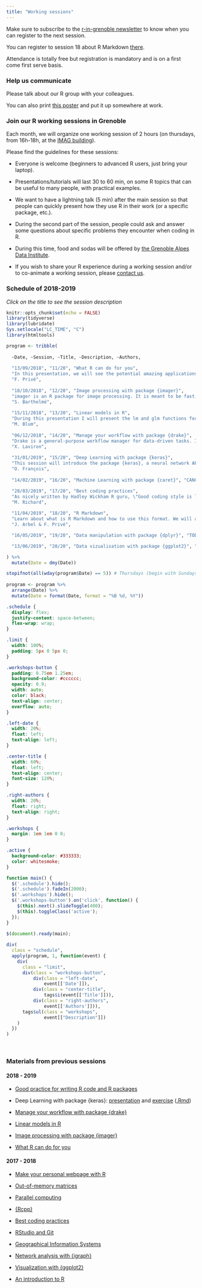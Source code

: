 ```yaml
---
title: "Working sessions"
---
```


Make sure to subscribe to the [r-in-grenoble newsletter](https://listes.univ-grenoble-alpes.fr/sympa/subscribe/r-in-grenoble?previous_action=info) to know when you can register to the next session. 

You can register to session 18 about R Markdown [there](https://www.eventbrite.fr/e/billets-grenoble-rug-working-session-n18-r-markdown-59569890145).

Attendance is totally free but registration is mandatory and is on a first come first serve basis.

<!-- Materials of the presentation are available [here](presentation/keras.html). -->

### Help us communicate

Please talk about our R group with your colleagues. 

You can also print [this poster](poster.pdf) and put it up somewhere at work.

### Join our R working sessions in Grenoble

Each month, we will organize one working session of 2 hours (on thursdays, from 16h-18h, at the [IMAG building](https://r-in-grenoble.github.io/members.html)). 

Please find the guidelines for these sessions:
    
- Everyone is welcome (beginners to advanced R users, just bring your laptop).

- Presentations/tutorials will last 30 to 60 min, on some R topics that can be useful to many people, with practical examples.

- We want to have a lightning talk (5 min) after the main session so that people can quickly present how they use R in their work (or a specific package, etc.).

- During the second part of the session, people could ask and answer some questions about specific problems they encounter when coding in R.

- During this time, food and sodas will be offered by [the Grenoble Alpes Data Institute](https://data-institute.univ-grenoble-alpes.fr/).

- If you wish to share your R experience during a working session and/or to co-animate a working session, please [contact us](mailto:florian.prive@univ-grenoble-alpes.fr,magali.richard@univ-grenoble-alpes.fr).

### Schedule of 2018-2019

*Click on the title to see the session description*

```r
knitr::opts_chunk$set(echo = FALSE)
library(tidyverse)
library(lubridate)
Sys.setlocale("LC_TIME", "C")
library(htmltools)
```

```r
program <- tribble(
  
  ~Date, ~Session, ~Title, ~Description, ~Authors,
  
  "13/09/2018", "11/20", "What R can do for you", 
  "In this presentation, we will see the potential amazing applications of R. Then, we will compile links to where you can learn R (from scratch or to become more advanced). Finally, we will announce the coming sessions for this academic year.", 
  "F. Privé",
  
  "18/10/2018", "12/20", "Image processing with package {imager}", 
  "imager is an R package for image processing. It is meant to be fast, flexible and to integrate well with standard R functions and data structures. imager is based on CImg, a C++ library for image processing with a clean and easy-to-use API.", 
  "S. Barthelmé",
  
  "15/11/2018", "13/20", "Linear models in R", 
  "During this presentation I will present the lm and glm functions for handling linear models with R. I will show how to make analysis with linear models using an original dataset containing the result of the French presidential 2017 election as well as socio-economic variables.",
  "M. Blum",
  
  "06/12/2018", "14/20", "Manage your workflow with package {drake}", 
  "Drake is a general-purpose workflow manager for data-driven tasks. It rebuilds intermediate data objects when their dependencies change, and it skips work when the results are already up to date. Not every runthrough starts from scratch, and completed workflows have tangible evidence of reproducibility. Package drake also supports scalability, parallel computing, and a smooth user experience when it comes to setting up, deploying, and maintaining data science projects.", 
  "X. Laviron",
  
  "31/01/2019", "15/20", "Deep Learning with package {keras}", 
  "This session will introduce the package {keras}, a neural network API allowing R users to build and experiment deep learning models within their preferred environment.  The presentation will be illustrated with a brief tutorial on image classification based on the classical handwritten digits dataset.", 
  "O. François",
  
  "14/02/2019", "16/20", "Machine Learning with package {caret}", "CANCELED", "CANCELED",

  "28/03/2019", "17/20", "Best coding practices",
  "As nicely written by Hadley Wickham R guru, \"Good coding style is like correct punctuation: you can manage without it, butitsuremakesthingseasiertoread.\" In this session, we will review good practices to write 1) R code and 2) R packages. In a first part, we will present some ideas of the tidyverse style guide (following http://style.tidyverse.org/) including the styler package (interactively restyle selected text) and the lintr package (automated style checks). The second part will be devoted to writing R packages, which is at the basis of reproducibility. We will learn how to use the Roxygen package to (quite automatically) turn personal code into reusable code (following http://r-pkgs.had.co.nz/). Make sure you have the latest versions of RStudio, styler, lintr, and Roxygen packages installed.", 
  "M. Richard",
  
  "11/04/2019", "18/20", "R Markdown",
  "Learn about what is R Markdown and how to use this format. We will also present the many possibilities of R Markdown: 1/ Compile a single R Markdown document to a report in different formats, such as PDF, HTML, or Word. 2/ Create notebooks in which you can directly run code chunks interactively. 3/ Make slides for presentations (HTML5, LaTeX Beamer, or PowerPoint). 4/ Produce dashboards with flexible, interactive, and attractive layouts. 5/ Build interactive applications based on Shiny. 6/ Write journal articles. 7/ Author books of multiple chapters. 8/ Generate websites and blogs.", 
  "J. Arbel & F. Privé",

  "16/05/2019", "19/20", "Data manipulation with package {dplyr}", "TODO", "M. Blum & M. Rolland",

  "13/06/2019", "20/20", "Data vizualisation with package {ggplot2}", "TODO", "M. Rolland & F. Privé"

) %>%
  mutate(Date = dmy(Date)) 

stopifnot(all(wday(program$Date) == 5)) # Thursdays (begin with Sundays)
          
program <- program %>%
  arrange(Date) %>%
  mutate(Date = format(Date, format = "%B %d, %Y"))
```


```css
.schedule {
  display: flex;
  justify-content: space-between;
  flex-wrap: wrap;
}

.limit {
  width: 100%;
  padding: 5px 0 5px 0;
}

.workshops-button {
  padding: 0.75em 1.25em;
  background-color: #cccccc;
  opacity: 0.9;
  width: auto;
  color: black;
  text-align: center;
  overflow: auto;
}

.left-date {
  width: 20%;
  float: left;
  text-align: left;
}

.center-title {
  width: 60%;
  float: left;
  text-align: center;
  font-size: 120%;
}

.right-authors {
  width: 20%;
  float: right;
  text-align: right;
}

.workshops {
  margin: 1em 1em 0 0;
}

.active {
  background-color: #333333;
  color: whitesmoke;
}
```

```js
function main() {
  $('.schedule').hide();
  $('.schedule').fadeIn(2000);
  $('.workshops').hide();
  $('.workshops-button').on('click', function() {
    $(this).next().slideToggle(400);
    $(this).toggleClass('active');
  });
}
 
$(document).ready(main);
```


```r
div(
  class = "schedule",
  apply(program, 1, function(event) {
    div(
      class = "limit",
      div(class = "workshops-button", 
          div(class = "left-date", 
              event[['Date']]),
          div(class = "center-title", 
              tags$i(event[['Title']])),
          div(class = "right-authors",
              event[['Authors']])),
      tags$ul(class = "workshops",
              event[["Description"]])
    )
  })
) 
```

<br>

### Materials from previous sessions

#### 2018 - 2019

- [Good practice for writing R code and R packages](https://magrichard.github.io/good_coding_practices/rpresentation.html)

- Deep Learning with package {keras}: [presentation](presentation/R_in_Grenoble_RPres.zip) and [exercise](presentation/keras.html) ([.Rmd](presentation/keras.Rmd))

- [Manage your workflow with package {drake}](presentation/drake.pdf)

- [Linear models in R](https://t.co/7Wq3MfH6B9)

- [Image processing with package {imager}](http://bit.ly/RUGgre12)

- [What R can do for you](http://bit.ly/RUGgre11)

#### 2017 - 2018

- [Make your personal webpage with R](https://privefl.github.io/R-presentation/rmarkdown-websites.html)

- [Out-of-memory matrices](https://privefl.github.io/R-presentation/bigstatsr.html)

- [Parallel computing](session-parallel.zip)

- [{Rcpp}](https://privefl.github.io/R-presentation/Rcpp.html)

- [Best coding practices](https://jarbel.github.io/Rgoodpractice/rpresentation.html)

- [RStudio and Git](https://privefl.github.io/R-presentation/rstudio-git.html)

- [Geographical Information Systems](http://www-leca.ujf-grenoble.fr/pageperso/boyerfr/ESPACE-PERSO/TP.zip)

- [Network analysis with {igraph}](http://www.gipsa-lab.grenoble-inp.fr/~sophie.achard/Tutorial_brainwaver/tutorial_practice_graph_html.html)

- [Visualization with {ggplot2}](https://privefl.github.io/R-presentation/ggplot2.html)

- [An introduction to R](https://github.com/fchuffar/intro_r)
